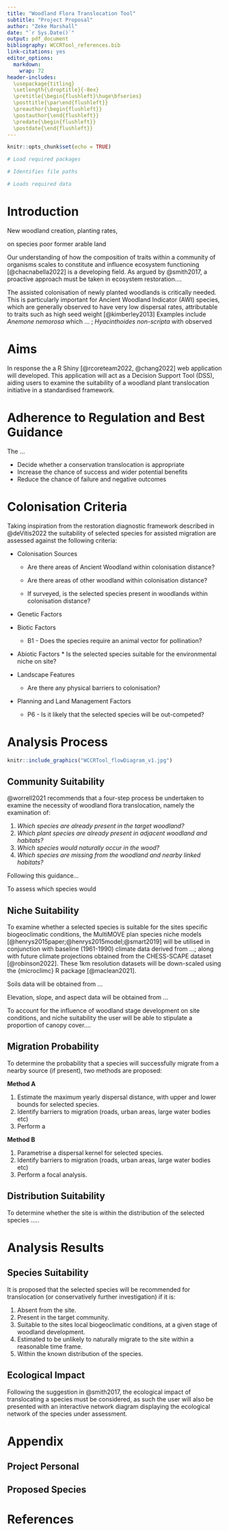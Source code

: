 ```yaml
---
title: "Woodland Flora Translocation Tool"
subtitle: "Project Proposal"
author: "Zeke Marshall"
date: "`r Sys.Date()`"
output: pdf_document
bibliography: WCCRTool_references.bib
link-citations: yes
editor_options: 
  markdown: 
    wrap: 72
header-includes:
  \usepackage{titling}
  \setlength{\droptitle}{-8ex}
  \pretitle{\begin{flushleft}\huge\bfseries}
  \posttitle{\par\end{flushleft}}
  \preauthor{\begin{flushleft}}
  \postauthor{\end{flushleft}}
  \predate{\begin{flushleft}}
  \postdate{\end{flushleft}}
---
```


```r
knitr::opts_chunk$set(echo = TRUE)

# Load required packages

# Identifies file paths

# Loads required data


```

# Introduction

New woodland creation, planting rates, 

on species poor former arable land



Our understanding of how the composition of traits within a community of
organisms scales to constitute and influence ecosystem functioning
[@chacnabella2022] is a developing field. As argued by @smith2017, a
proactive approach must be taken in ecosystem restoration....

The assisted colonisation of newly planted woodlands is critically needed.
This is particularly important for Ancient Woodland Indicator (AWI) 
species, which are generally observed to have very low dispersal rates,
attributable to traits such as high seed weight [@kimberley2013]
Examples include 
*Anemone nemorosa* which ... ; 
*Hyacinthoides non-scripta* with observed 

# Aims

In response the a R Shiny [@rcoreteam2022, @chang2022] web application will 
developed. This application will act as a Decision Support Tool (DSS), 
aiding users to examine the suitability of a woodland plant translocation
initiative in a standardised framework.

# Adherence to Regulation and Best Guidance

The ...

-   Decide whether a conservation translocation is appropriate
-   Increase the chance of success and wider potential benefits
-   Reduce the chance of failure and negative outcomes


# Colonisation Criteria

Taking inspiration from the restoration diagnostic framework described
in @deVitis2022 the suitability of selected species for assisted
migration are assessed against the following criteria:

-   Colonisation Sources

    -   Are there areas of Ancient Woodland within colonisation
        distance?

    -   Are there areas of other woodland within colonisation distance?

    -   If surveyed, is the selected species present in woodlands within
        colonisation distance?

-   Genetic Factors

-   Biotic Factors

    -   B1 - Does the species require an animal vector for pollination?

-   Abiotic Factors \* Is the selected species suitable for the
    environmental niche on site?

-   Landscape Features

    -   Are there any physical barriers to colonisation?

-   Planning and Land Management Factors

    -   P6 - Is it likely that the selected species will be
        out-competed?

\newpage

# Analysis Process

```r

knitr::include_graphics("WCCRTool_flowDiagram_v1.jpg") 

```

\newpage

## Community Suitability

@worrell2021 recommends that a four-step process be undertaken to
examine the necessity of woodland flora translocation, namely the examination 
of: 

1. *Which species are already present in the target woodland?*
2. *Which plant species are already present in adjacent woodland and habitats?*
3. *Which species would naturally occur in the wood?*
4. *Which species are missing from the woodland and nearby linked habitats?*

Following this guidance...

To assess which species would

## Niche Suitability

To examine whether a selected species is suitable for the sites specific
biogeoclimatic conditions, the MultiMOVE plan species niche models 
[@henrys2015paper;@henrys2015model;@smart2019] will be utilised in conjunction 
with baseline (1961-1990) climate data derived from ...; 
along with future climate projections obtained from the CHESS-SCAPE dataset 
[@robinson2022]. These 1km resolution datasets will be down-scaled using the 
{microclimc} R package [@maclean2021]. 

Soils data will be obtained from ... 

Elevation, slope, and aspect data will be obtained from ...

To account for the influence of woodland stage development on site
conditions, and niche suitability the user will be able to stipulate a
proportion of canopy cover....

## Migration Probability

To determine the probability that a species will successfully migrate from a 
nearby source (if present), two methods are proposed:

**Method A**

1. Estimate the maximum yearly dispersal distance, with upper and lower bounds
for selected species.
2. Identify barriers to migration (roads, urban areas, large water bodies etc)
3. Perform a 

**Method B**

1. Parametrise a dispersal kernel for selected species.
2. Identify barriers to migration (roads, urban areas, large water bodies etc)
3. Perform a focal analysis.


## Distribution Suitability

To determine whether the site is within the distribution of the selected species
.....

# Analysis Results

## Species Suitability

It is proposed that the selected species will be recommended for translocation
(or conservatively further investigation) if it is:

1.  Absent from the site.
2.  Present in the target community.
3.  Suitable to the sites local biogeoclimatic conditions, at a given
    stage of woodland development.
4.  Estimated to be unlikely to naturally migrate to the site within a
    reasonable time frame.
5. Within the known distribution of the species.

## Ecological Impact

Following the suggestion in @smith2017, the ecological impact of
translocating a species must be considered, as such the user will also
be presented with an interactive network diagram displaying the
ecological network of the species under assessment.

# Appendix

## Project Personal

## Proposed Species

# References



